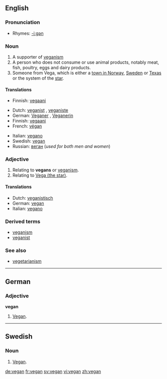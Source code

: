 {{wikipedia}}
==English==

===Pronunciation===
*Rhymes: [[Rhymes:English:-iːɡən|-iːɡən]]

===Noun===
{{en-noun}}
# A supporter of [[veganism]]
# A person who does not consume or use animal products, notably meat, fish, poultry, eggs and dairy products.
# Someone from Vega, which is either a [[w:Vega, Norway|town in Norway]], [[w:Vega, Haninge, Sweden|Sweden]] or [[w:Vega, Texas|Texas]] or the system of the [[w:Vega|star]].

====Translations====
{{trans-top|supporter of veganism}}
*Finnish: [[vegaani]]
{{trans-bottom}}

{{trans-top|person who consumes no animal products}}
*Dutch: [[veganist]] {{m}}, [[veganiste]] {{f}}
*German: [[Veganer]] {{m}}, [[Veganerin]] {{f}}
*Finnish: [[vegaani]]
*French: [[végan]] {{m}}
{{trans-mid}}
*Italian: [[vegano]] {{m}}
*Swedish: [[vegan#Swedish|vegan]]
*Russian: [[веган]] {{m}} (''used for both men and women'')
{{trans-bottom}}

===Adjective===
{{en-adj|-}}

# Relating to '''vegans''' or [[veganism]].
# Relating to [[w:Vega|Vega (the star)]].

====Translations====
{{trans-top|relating to vegans or veganism}}
*Dutch: [[veganistisch]] 
*German: [[#German|vegan]]
*Italian: [[vegano]] 
{{trans-mid}}
{{trans-bottom}}

===Derived terms===
*[[veganism]]
*[[veganist]]

===See also===
*[[vegetarianism]]

----
==German==
===Adjective===
'''vegan'''

# [[#English|Vegan]].

----
==Swedish==
===Noun===
{{sv-noun-reg-r-c|2=vegane}}

# [[#English|Vegan]].

[[de:vegan]]
[[fr:vegan]]
[[sv:vegan]]
[[vi:vegan]]
[[zh:vegan]]
